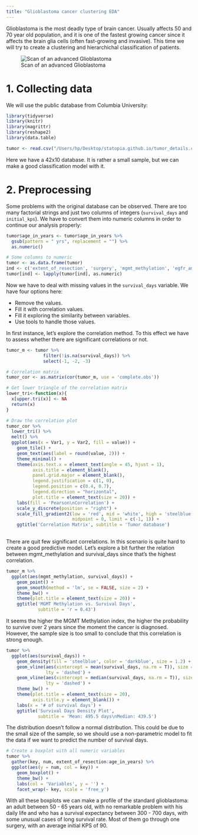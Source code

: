 ```yaml
---
title: "Glioblastoma cancer clustering EDA"
---
```


Glioblastoma is the most deadly type of brain cancer. Usually affects 50 and 70 year old population, and it is one of the fastest growing cancer since it affects the brain glia cells (often fast-growing and invasive). This time we will try to create a clustering and hierarchichal classification of patients.

![Scan of an advanced Glioblastoma](/Users/hp/Desktop/f/Statopia/tumor-v2_files/glio.jpg)



# 1. Collecting data

We will use the public database from Columbia University:

```r
library(tidyverse)
library(knitr)
library(magrittr)
library(reshape2)
library(data.table)

tumor <- read.csv("/Users/hp/Desktop/statopia.github.io/tumor_details.csv")
```

Here we have a 42x10 database. It is rather a small sample, but we can make a good classification model with it. 

# 2. Preprocessing

Some problems with the original database can be observed. There are too many factorial strings and just two columns of integers (`survival_days` and `initial_kps`). We have to convert them into numeric columns in order to continue our analysis properly:

```r
tumor$age_in_years <- tumor$age_in_years %>% 
  gsub(pattern = " yrs", replacement = "") %>% 
  as.numeric()

# Some columns to numeric 
tumor <- as.data.frame(tumor)
ind <- c('extent_of_resection', 'surgery', 'mgmt_methylation', 'egfr_amplification')
tumor[ind] <- lapply(tumor[ind], as.numeric)
```

Now we have to deal with missing values in the `survival_days` variable. We have four options here:

* Remove the values.
* Fill it with correlation values.
* Fill it exploring the similarity between variables.
* Use tools to handle those values.

In first instance, let's explore the correlation method. To this effect we have to assess whether there are significant correlations or not.

```r
tumor_m <- tumor %>% 
              filter(!is.na(survival_days)) %>% 
              select(-1, -2, -3)

# Correlation matrix
tumor_cor <- as.matrix(cor(tumor_m, use = 'complete.obs'))

# Get lower triangle of the correlation matrix
lower_tri<-function(x){
  x[upper.tri(x)] <- NA
  return(x)
}

# Draw the correlation plot
tumor_cor %>% 
  lower_tri() %>% 
  melt() %>%
  ggplot(aes(x = Var1, y = Var2, fill = value)) +
    geom_tile() +
    geom_text(aes(label = round(value, 2))) +
    theme_minimal() +
    theme(axis.text.x = element_text(angle = 45, hjust = 1),
          axis.title = element_blank(),
          panel.grid.major = element_blank(),
          legend.justification = c(1, 0),
          legend.position = c(0.4, 0.7),
          legend.direction = "horizontal",
          plot.title = element_text(size = 20)) +
    labs(fill = 'Pearson\nCorrelation') +
    scale_y_discrete(position = "right") +
    scale_fill_gradient2(low = 'red', mid = 'white', high = 'steelblue', na.value = NA,
                         midpoint = 0, limit = c(-1, 1)) +
    ggtitle('Correlation Matrix', subtitle = 'Tumor database')
              
```

There are quit few significant correlations. In this scenario is quite hard to create a good predictive model. Let's explore a bit further the relation between mgmt_methylation and survival_days since that's the highest correlation. 
```r
tumor_m %>% 
  ggplot(aes(mgmt_methylation, survival_days)) +
    geom_point() + 
    geom_smooth(method = 'lm', se = FALSE, size = 2) +
    theme_bw() +
    theme(plot.title = element_text(size = 20)) +
    ggtitle('MGMT Methylation vs. Survival Days',
            subtitle = 'r = 0.43')
```

It seems the higher the MGMT Methylation index, the higher the probability to survive over 2 years 
since the moment the cancer is diagnosed. However, the sample size is too small to conclude that this correlation is strong enough. 

```r
tumor %>% 
  ggplot(aes(survival_days)) +
    geom_density(fill = 'steelblue', color = 'darkblue', size = 1.2) +
    geom_vline(aes(xintercept = mean(survival_days, na.rm = T)), size = 2, colour = 'red', 
               lty = 'dashed') +
    geom_vline(aes(xintercept = median(survival_days, na.rm = T)), size = 2, colour = 'orange', 
               lty = 'dashed') +
    theme_bw() +
    theme(plot.title = element_text(size = 20),
          axis.title.y = element_blank()) +
    labs(x = '# of survival days') +
    ggtitle('Survival Days Density Plot', 
            subtitle = 'Mean: 495.5 days\nMedian: 439.5') 

```

The distribution doesn't follow a normal distribution. This could be due to the small size of the sample, so we should use a non-parametric model to fit the data if we want to predict the number of survival days. 

```r
# Create a boxplot with all numeric variables
tumor %>% 
  gather(key, num, extent_of_resection:age_in_years) %>% 
  ggplot(aes(y = num, col = key)) +
    geom_boxplot() +
    theme_bw() +
    labs(col = 'Variables', y = '') +
    facet_wrap(~ key, scale = 'free_y')
```

With all these boxplots we can make a profile of the standard glioblastoma: an adult between 50 - 65 years old, with no remarkable problem with his daily life and who has a survival expectancy between 300 - 700 days, with some unusual cases of long survival rate. Most of them go through one surgery, with an average initial KPS of 90. 